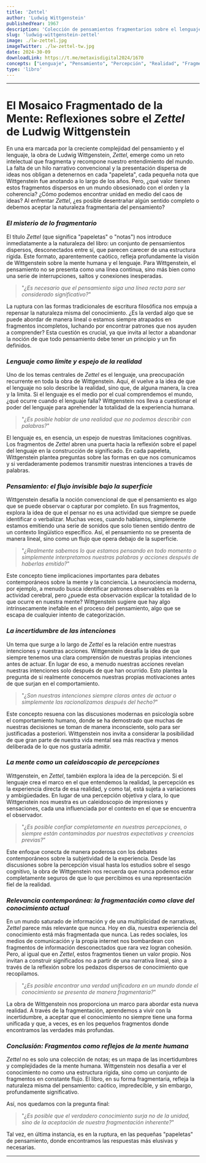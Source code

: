 ```yaml
---
title: 'Zettel'
author: 'Ludwig Wittgenstein'
publishedYear: 1967
description: 'Colección de pensamientos fragmentarios sobre el lenguaje, la mente y la realidad. Wittgenstein explora cómo el pensamiento no es lineal, sino una serie de reflexiones dispersas que desafían la coherencia tradicional del conocimiento.'
slug: 'ludwig-wittgenstein-zettel'
image: ./lw-zettel.jpg
imageTwitter: ./lw-zettel-tw.jpg
date: 2024-30-09
downloadLink: https://t.me/metaxisdigital2024/1670
concepts: ["Lenguaje", "Pensamiento", "Percepción", "Realidad", "Fragmentación", "Ludwig Wittgenstein", "Filosofía"]
type: 'libro'
---
```


---

# **El Mosaico Fragmentado de la Mente: Reflexiones sobre el *Zettel* de Ludwig Wittgenstein**

En una era marcada por la creciente complejidad del pensamiento y el lenguaje, la obra de Ludwig Wittgenstein, *Zettel*, emerge como un reto intelectual que fragmenta y recompone nuestro entendimiento del mundo. La falta de un hilo narrativo convencional y la presentación dispersa de ideas nos obligan a detenernos en cada "papeleta", cada pequeña nota que Wittgenstein fue anotando a lo largo de los años. Pero, ¿qué valor tienen estos fragmentos dispersos en un mundo obsesionado con el orden y la coherencia? ¿Cómo podemos encontrar unidad en medio del caos de ideas? Al enfrentar *Zettel*, ¿es posible desentrañar algún sentido completo o debemos aceptar la naturaleza fragmentaria del pensamiento?

### **_El misterio de lo fragmentario_**

El título *Zettel* (que significa "papeletas" o "notas") nos introduce inmediatamente a la naturaleza del libro: un conjunto de pensamientos dispersos, desconectados entre sí, que parecen carecer de una estructura rígida. Este formato, aparentemente caótico, refleja profundamente la visión de Wittgenstein sobre la mente humana y el lenguaje. Para Wittgenstein, el pensamiento no se presenta como una línea continua, sino más bien como una serie de interrupciones, saltos y conexiones inesperadas.

> "*¿Es necesario que el pensamiento siga una línea recta para ser considerado significativo?*"  

La ruptura con las formas tradicionales de escritura filosófica nos empuja a repensar la naturaleza misma del conocimiento. ¿Es la verdad algo que se puede abordar de manera lineal o estamos siempre atrapados en fragmentos incompletos, luchando por encontrar patrones que nos ayuden a comprender? Esta cuestión es crucial, ya que invita al lector a abandonar la noción de que todo pensamiento debe tener un principio y un fin definidos.

### **_Lenguaje como límite y espejo de la realidad_**

Uno de los temas centrales de *Zettel* es el lenguaje, una preocupación recurrente en toda la obra de Wittgenstein. Aquí, él vuelve a la idea de que el lenguaje no solo describe la realidad, sino que, de alguna manera, la crea y la limita. Si el lenguaje es el medio por el cual comprendemos el mundo, ¿qué ocurre cuando el lenguaje falla? Wittgenstein nos lleva a cuestionar el poder del lenguaje para aprehender la totalidad de la experiencia humana.

> "*¿Es posible hablar de una realidad que no podemos describir con palabras?*"  

El lenguaje es, en esencia, un espejo de nuestras limitaciones cognitivas. Los fragmentos de *Zettel* abren una puerta hacia la reflexión sobre el papel del lenguaje en la construcción de significado. En cada papeleta, Wittgenstein plantea preguntas sobre las formas en que nos comunicamos y si verdaderamente podemos transmitir nuestras intenciones a través de palabras.

### **_Pensamiento: el flujo invisible bajo la superficie_**

Wittgenstein desafía la noción convencional de que el pensamiento es algo que se puede observar o capturar por completo. En sus fragmentos, explora la idea de que el pensar no es una actividad que siempre se puede identificar o verbalizar. Muchas veces, cuando hablamos, simplemente estamos emitiendo una serie de sonidos que solo tienen sentido dentro de un contexto lingüístico específico. Así, el pensamiento no se presenta de manera lineal, sino como un flujo que opera debajo de la superficie.

> "*¿Realmente sabemos lo que estamos pensando en todo momento o simplemente interpretamos nuestras palabras y acciones después de haberlas emitido?*"  

Este concepto tiene implicaciones importantes para debates contemporáneos sobre la mente y la conciencia. La neurociencia moderna, por ejemplo, a menudo busca identificar patrones observables en la actividad cerebral, pero ¿puede esta observación explicar la totalidad de lo que ocurre en nuestra mente? Wittgenstein sugiere que hay algo intrínsecamente inefable en el proceso del pensamiento, algo que se escapa de cualquier intento de categorización.

### **_La incertidumbre de las intenciones_**

Un tema que surge a lo largo de *Zettel* es la relación entre nuestras intenciones y nuestras acciones. Wittgenstein desafía la idea de que siempre tenemos una clara comprensión de nuestras propias intenciones antes de actuar. En lugar de eso, a menudo nuestras acciones revelan nuestras intenciones solo después de que han ocurrido. Esto plantea la pregunta de si realmente conocemos nuestras propias motivaciones antes de que surjan en el comportamiento.

> "*¿Son nuestras intenciones siempre claras antes de actuar o simplemente las racionalizamos después del hecho?*"  

Este concepto resuena con las discusiones modernas en psicología sobre el comportamiento humano, donde se ha demostrado que muchas de nuestras decisiones se toman de manera inconsciente, solo para ser justificadas a posteriori. Wittgenstein nos invita a considerar la posibilidad de que gran parte de nuestra vida mental sea más reactiva y menos deliberada de lo que nos gustaría admitir.

### **_La mente como un caleidoscopio de percepciones_**

Wittgenstein, en *Zettel*, también explora la idea de la percepción. Si el lenguaje crea el marco en el que entendemos la realidad, la percepción es la experiencia directa de esa realidad, y como tal, está sujeta a variaciones y ambigüedades. En lugar de una percepción objetiva y clara, lo que Wittgenstein nos muestra es un caleidoscopio de impresiones y sensaciones, cada una influenciada por el contexto en el que se encuentra el observador.

> "*¿Es posible confiar completamente en nuestras percepciones, o siempre están contaminadas por nuestras expectativas y creencias previas?*"  

Este enfoque conecta de manera poderosa con los debates contemporáneos sobre la subjetividad de la experiencia. Desde las discusiones sobre la percepción visual hasta los estudios sobre el sesgo cognitivo, la obra de Wittgenstein nos recuerda que nunca podemos estar completamente seguros de que lo que percibimos es una representación fiel de la realidad.

### **_Relevancia contemporánea: la fragmentación como clave del conocimiento actual_**

En un mundo saturado de información y de una multiplicidad de narrativas, *Zettel* parece más relevante que nunca. Hoy en día, nuestra experiencia del conocimiento está más fragmentada que nunca. Las redes sociales, los medios de comunicación y la propia internet nos bombardean con fragmentos de información desconectados que rara vez logran cohesión. Pero, al igual que en *Zettel*, estos fragmentos tienen un valor propio. Nos invitan a construir significados no a partir de una narrativa lineal, sino a través de la reflexión sobre los pedazos dispersos de conocimiento que recopilamos.

> "*¿Es posible encontrar una verdad unificadora en un mundo donde el conocimiento se presenta de manera fragmentaria?*"  

La obra de Wittgenstein nos proporciona un marco para abordar esta nueva realidad. A través de la fragmentación, aprendemos a vivir con la incertidumbre, a aceptar que el conocimiento no siempre tiene una forma unificada y que, a veces, es en los pequeños fragmentos donde encontramos las verdades más profundas.

### **_Conclusión: Fragmentos como reflejos de la mente humana_**

*Zettel* no es solo una colección de notas; es un mapa de las incertidumbres y complejidades de la mente humana. Wittgenstein nos desafía a ver el conocimiento no como una estructura rígida, sino como un conjunto de fragmentos en constante flujo. El libro, en su forma fragmentaria, refleja la naturaleza misma del pensamiento: caótico, impredecible, y sin embargo, profundamente significativo.

Así, nos quedamos con la pregunta final: 

> "*¿Es posible que el verdadero conocimiento surja no de la unidad, sino de la aceptación de nuestra fragmentación inherente?*"  

Tal vez, en última instancia, es en la ruptura, en las pequeñas "papeletas" de pensamiento, donde encontramos las respuestas más elusivas y necesarias.

---

